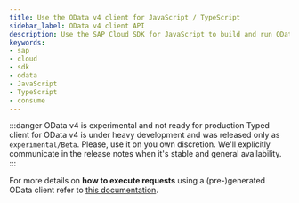 ```yaml
---
title: Use the OData v4 client for JavaScript / TypeScript
sidebar_label: OData v4 client API
description: Use the SAP Cloud SDK for JavaScript to build and run OData v4 requests in a typesafe way.
keywords:
- sap
- cloud
- sdk
- odata
- JavaScript
- TypeScript
- consume
---
```


:::danger OData v4 is experimental and not ready for production
Typed client for OData v4 is under heavy development and was released only as `experimental/Beta`. Please, use it on you own discretion. We'll explicitly communicate in the release notes when it's stable and general availability.
:::

For more details on **how to execute requests** using a (pre-)generated OData client refer to [this documentation](./execute-odata-request).
